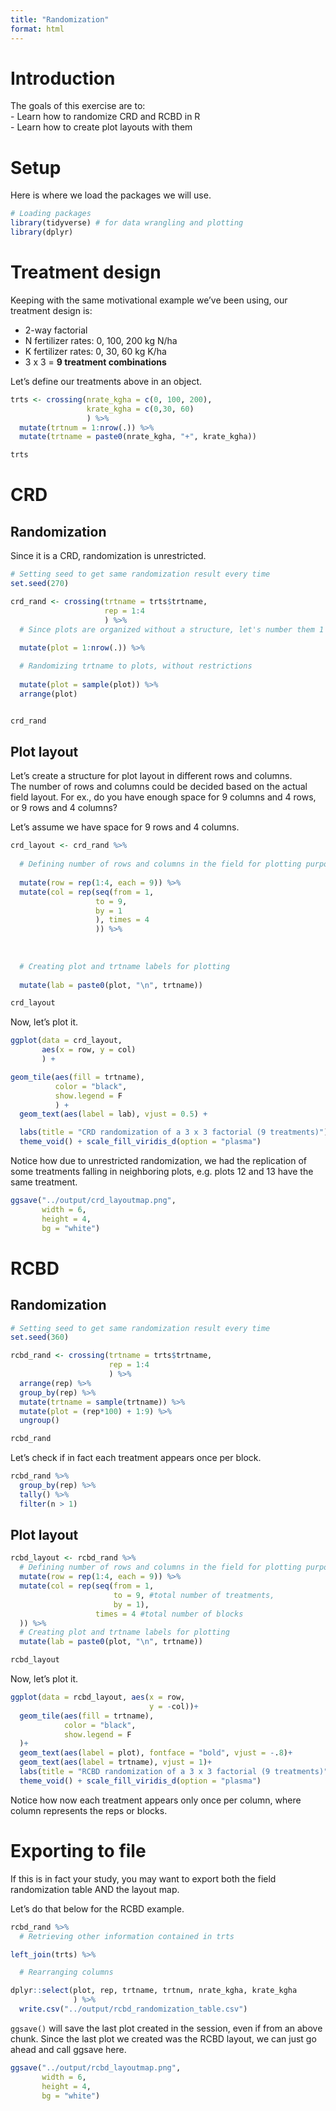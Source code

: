 ```yaml
---
title: "Randomization"
format: html
---
```


# Introduction  
The goals of this exercise are to:  
- Learn how to randomize CRD and RCBD in R  
- Learn how to create plot layouts with them  

# Setup  
Here is where we load the packages we will use.  
```r
# Loading packages
library(tidyverse) # for data wrangling and plotting
library(dplyr)
```

# Treatment design  
Keeping with the same motivational example we've been using, our treatment design is:  

-   2-way factorial\
-   N fertilizer rates: 0, 100, 200 kg N/ha\
-   K fertilizer rates: 0, 30, 60 kg K/ha\
-   3 x 3 = **9 treatment combinations**

Let's define our treatments above in an object.  
```r
trts <- crossing(nrate_kgha = c(0, 100, 200),
                 krate_kgha = c(0,30, 60)
                 ) %>%
  mutate(trtnum = 1:nrow(.)) %>% 
  mutate(trtname = paste0(nrate_kgha, "+", krate_kgha))

trts
```


# CRD  
## Randomization  
Since it is a CRD, randomization is unrestricted.  

```r
# Setting seed to get same randomization result every time
set.seed(270)

crd_rand <- crossing(trtname = trts$trtname,
                     rep = 1:4
                     ) %>%
  # Since plots are organized without a structure, let's number them 1 through 36
  
  mutate(plot = 1:nrow(.)) %>%

  # Randomizing trtname to plots, without restrictions 
  
  mutate(plot = sample(plot)) %>% 
  arrange(plot)


crd_rand
```

## Plot layout  
Let's create a structure for plot layout in different rows and columns.  
The number of rows and columns could be decided based on the actual field layout. For ex., do you have enough space for 9 columns and 4 rows, or 9 rows and 4 columns?  

Let's assume we have space for 9 rows and 4 columns.  

```r
crd_layout <- crd_rand %>% 
  
  # Defining number of rows and columns in the field for plotting purposes
  
  mutate(row = rep(1:4, each = 9)) %>%
  mutate(col = rep(seq(from = 1,
                   to = 9,
                   by = 1
                   ), times = 4
                   )) %>% 
  
                  
  
  # Creating plot and trtname labels for plotting
  
  mutate(lab = paste0(plot, "\n", trtname)) 

crd_layout

```

Now, let's plot it.
```r

ggplot(data = crd_layout,
       aes(x = row, y = col)
       ) +

geom_tile(aes(fill = trtname),
          color = "black",
          show.legend = F
          ) + 
  geom_text(aes(label = lab), vjust = 0.5) + 

  labs(title = "CRD randomization of a 3 x 3 factorial (9 treatments)") + 
  theme_void() + scale_fill_viridis_d(option = "plasma")

```

Notice how due to unrestricted randomization, we had the replication of some treatments falling in neighboring plots, e.g. plots 12 and 13 have the same treatment.  

```r
ggsave("../output/crd_layoutmap.png",
       width = 6,
       height = 4,
       bg = "white")
```


# RCBD  
## Randomization  
```r
# Setting seed to get same randomization result every time
set.seed(360)

rcbd_rand <- crossing(trtname = trts$trtname, 
                      rep = 1:4
                      ) %>%
  arrange(rep) %>%
  group_by(rep) %>%
  mutate(trtname = sample(trtname)) %>%
  mutate(plot = (rep*100) + 1:9) %>%
  ungroup()

rcbd_rand
```

Let's check if in fact each treatment appears once per block.  
```r
rcbd_rand %>%
  group_by(rep) %>%
  tally() %>%
  filter(n > 1)


```

## Plot layout  
```r
rcbd_layout <- rcbd_rand %>%
  # Defining number of rows and columns in the field for plotting purposes
  mutate(row = rep(1:4, each = 9)) %>%
  mutate(col = rep(seq(from = 1, 
                       to = 9, #total number of treatments, 
                       by = 1), 
                   times = 4 #total number of blocks
  )) %>%
  # Creating plot and trtname labels for plotting
  mutate(lab = paste0(plot, "\n", trtname))

rcbd_layout
```

Now, let's plot it.
```r
ggplot(data = rcbd_layout, aes(x = row, 
                               y = -col))+
  geom_tile(aes(fill = trtname),
            color = "black",
            show.legend = F
  )+
  geom_text(aes(label = plot), fontface = "bold", vjust = -.8)+
  geom_text(aes(label = trtname), vjust = 1)+
  labs(title = "RCBD randomization of a 3 x 3 factorial (9 treatments)") +
  theme_void() + scale_fill_viridis_d(option = "plasma")

```

Notice how now each treatment appears only once per column, where column represents the reps or blocks.  

# Exporting to file  
If this is in fact your study, you may want to export both the field randomization table AND the layout map.  

Let's do that below for the RCBD example.  

```r
rcbd_rand %>%
  # Retrieving other information contained in trts

left_join(trts) %>%

  # Rearranging columns  

dplyr::select(plot, rep, trtname, trtnum, nrate_kgha, krate_kgha
              ) %>%
  write.csv("../output/rcbd_randomization_table.csv")


```

`ggsave()` will save the last plot created in the session, even if from an above chunk. Since the last plot we created was the RCBD layout, we can just go ahead and call ggsave here.  

```r
ggsave("../output/rcbd_layoutmap.png",
       width = 6,
       height = 4,
       bg = "white")
```


